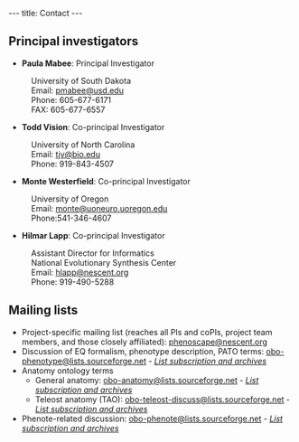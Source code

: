 ---
title: Contact
---

==Principal investigators==

* '''Paula Mabee''': Principal Investigator
:University of South Dakota
:Email: [mailto:pmabee%40usd%2eedu pmabee&#64;usd&#46;edu]
:Phone: 605-677-6171
:FAX: 605-677-6557

* '''Todd Vision''': Co-principal Investigator
:University of North Carolina
:Email: [mailto:tjv%40bio%2eunc%2eedu tjv&#64;bio&#46;edu]
:Phone: 919-843-4507

* '''Monte Westerfield''': Co-principal Investigator
:University of Oregon
:Email: [mailto:monte%40uoneuro%2uoregon%2edu monte&#64;uoneuro&#46;uoregon&#46;edu]
:Phone:541-346-4607

* '''Hilmar Lapp''': Co-principal Investigator
:Assistant Director for Informatics
:National Evolutionary Synthesis Center
:Email: [mailto:hlapp%40nescent%2org hlapp&#64;nescent&#46;org]
:Phone: 919-490-5288

==Mailing lists==

* Project-specific mailing list (reaches all PIs and coPIs, project team members, and those closely affiliated): [mailto:phenoscape%40nescent%2eorg phenoscape&#64;nescent&#46;org] 
* Discussion of EQ formalism, phenotype description, PATO terms: [mailto:obo-phenotype%40lists%2e.sourceforge%2enet obo-phenotype@lists&#46;sourceforge&#46;net] - ''[https://lists.sourceforge.net/mailman/listinfo/obo-phenotype List subscription and archives]''
* Anatomy ontology terms
** General anatomy: [mailto:obo-anatomy%40lists%2e.sourceforge%2enet obo-anatomy&#64;lists&#46;sourceforge&#46;net] - ''[https://lists.sourceforge.net/mailman/listinfo/obo-anatomy List subscription and archives]''
** Teleost anatomy (TAO): [mailto:obo-teleost-discuss%40lists%2e.sourceforge%2enet obo-teleost-discuss&#64;lists&#46;sourceforge&#46;net] - ''[https://lists.sourceforge.net/lists/listinfo/obo-teleost-discuss List subscription and archives]''
* Phenote-related discussion: [mailto:obo-phenote%40lists%2e.sourceforge%2enet obo-phenote&#64;lists&#46;sourceforge&#46;net] - ''[https://lists.sourceforge.net/mailman/listinfo/obo-phenote List subscription and archives]''